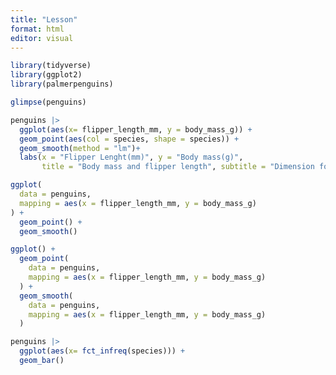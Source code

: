```yaml
---
title: "Lesson"
format: html
editor: visual
---
```


```r
library(tidyverse)
library(ggplot2)
library(palmerpenguins)
```

```r
glimpse(penguins)
```
```r
penguins |> 
  ggplot(aes(x= flipper_length_mm, y = body_mass_g)) +
  geom_point(aes(col = species, shape = species)) +
  geom_smooth(method = "lm")+
  labs(x = "Flipper Lenght(mm)", y = "Body mass(g)",
       title = "Body mass and flipper length", subtitle = "Dimension for Adile, Chinstrap and Gentoo")
```



```r
ggplot(
  data = penguins,
  mapping = aes(x = flipper_length_mm, y = body_mass_g)
) +
  geom_point() +
  geom_smooth()

ggplot() +
  geom_point(
    data = penguins,
    mapping = aes(x = flipper_length_mm, y = body_mass_g)
  ) +
  geom_smooth(
    data = penguins,
    mapping = aes(x = flipper_length_mm, y = body_mass_g)
  )
```


```r
penguins |> 
  ggplot(aes(x= fct_infreq(species))) +
  geom_bar()
```
























